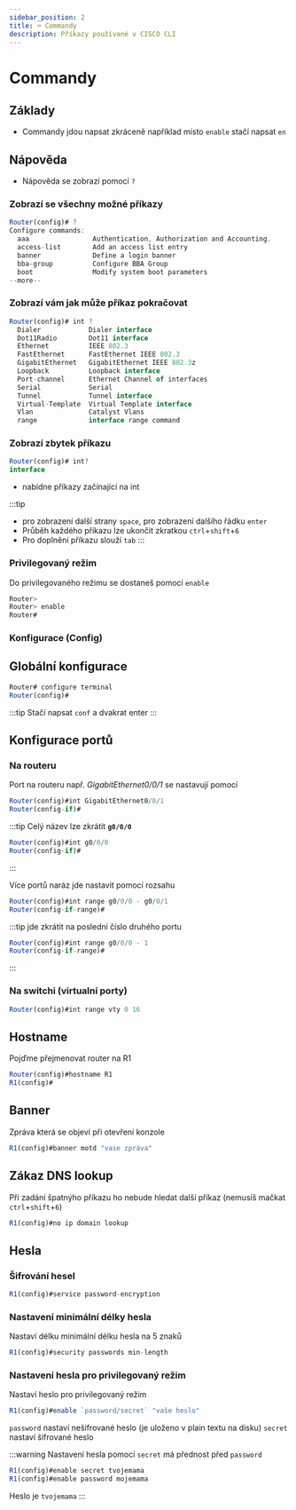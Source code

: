 ```yaml
---
sidebar_position: 2
title: ⌨️ Commandy
description: Příkazy používané v CISCO CLI 
---
```


# Commandy

## Základy
* Commandy jdou napsat zkráceně například místo `enable` stačí napsat `en`

## Nápověda
* Nápověda se zobrazí pomocí `?`

### Zobrazí se všechny možné příkazy
```js
Router(config)# ?
Configure commands:
  aaa                Authentication, Authorization and Accounting.
  access-list        Add an access list entry
  banner             Define a login banner
  bba-group          Configure BBA Group
  boot               Modify system boot parameters
--more--
```

### Zobrazí vám jak může příkaz pokračovat
```js
Router(config)# int ?
  Dialer            Dialer interface
  Dot11Radio        Dot11 interface
  Ethernet          IEEE 802.3
  FastEthernet      FastEthernet IEEE 802.3
  GigabitEthernet   GigabitEthernet IEEE 802.3z
  Loopback          Loopback interface
  Port-channel      Ethernet Channel of interfaces
  Serial            Serial
  Tunnel            Tunnel interface
  Virtual-Template  Virtual Template interface
  Vlan              Catalyst Vlans
  range             interface range command 
```

### Zobrazí zbytek příkazu
```js
Router(config)# int?
interface
```
- nabídne příkazy začínající na int 

:::tip
* pro zobrazení další strany `space`, pro zobrazení dalšího řádku `enter`
* Průběh každého příkazu lze ukončit zkratkou `ctrl`+`shift`+`6`
* Pro doplnění příkazu slouží `tab`
:::

### Privilegovaný režim
Do privilegovaného režimu se dostaneš pomocí `enable`

```js
Router>
Router> enable
Router#
```

### Konfigurace (Config)

## Globální konfigurace 
```js
Router# configure terminal
Router(config)#
```

:::tip Stačí napsat `conf` a dvakrat enter
:::

## Konfigurace portů 
### Na routeru
Port na routeru např. *GigabitEthernet0/0/1* se nastavují pomocí
```js
Router(config)#int GigabitEthernet0/0/1
Router(config-if)# 
```

:::tip Celý název lze zkrátit **`g0/0/0`**
```js
Router(config)#int g0/0/0
Router(config-if)# 
```
:::

Více portů naráz jde nastavit pomocí rozsahu
```js
Router(config)#int range g0/0/0 - g0/0/1
Router(config-if-range)#
```

:::tip jde zkrátit na poslední číslo druhého portu
```js
Router(config)#int range g0/0/0 - 1
Router(config-if-range)#
```
:::


### Na switchi (virtualní porty)
```js
Router(config)#int range vty 0 16
```

## Hostname
Pojďme přejmenovat router na R1
```js
Router(config)#hostname R1
R1(config)#
```

## Banner
Zpráva která se objeví při otevření konzole
```js
R1(config)#banner motd "vase zpráva"
```

## Zákaz DNS lookup
Při zadání špatnýho příkazu ho nebude hledat další příkaz (nemusíš mačkat `ctrl`+`shift`+`6`)
```js
R1(config)#no ip domain lookup
```

## Hesla

### Šifrování hesel
```js
R1(config)#service password-encryption
```

### Nastavení minimální délky hesla
Nastaví délku minimální délku hesla na 5 znaků
```js
R1(config)#security passwords min-length
```

### Nastavení hesla pro privilegovaný režim
Nastaví heslo pro privilegovaný režim

```js
R1(config)#enable `password/secret` "vaše heslo"
```

`password` nastaví nešifrované heslo (je uloženo v plain textu na disku)
`secret` nastaví šifrované heslo

:::warning Nastavení hesla pomocí `secret` má přednost před `password`
```js
R1(config)#enable secret tvojemama
R1(config)#enable password mojemama
```

Heslo je `tvojemama`
:::
